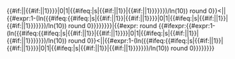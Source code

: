 {{#if:{{{z|]}}}|{{stretch-|{{#expr:{{{1}}} round {{#ifexpr:{{#expr:1-(ln({{#ifeq:{{#ifeq:{{{2}}}|s|{{#if:{{{1|1}}}|{{{1|1}}}|1}}|{{#if:{{{2|1}}}|{{{2|1}}}|1}}}}|0|1|{{#ifeq:{{{2}}}|s|{{#if:{{{1|1}}}|{{{1|1}}}|1}}|{{#if:{{{2|1}}}|{{{2|1}}}|1}}}}}})/ln(10)) round 0}}<{{{3|1}}}|{{{3|1}}}|{{#expr:1-(ln({{#ifeq:{{#ifeq:{{{2}}}|s|{{#if:{{{1|1}}}|{{{1|1}}}|1}}|{{#if:{{{2|1}}}|{{{2|1}}}|1}}}}|0|1|{{#ifeq:{{{2}}}|s|{{#if:{{{1|1}}}|{{{1|1}}}|1}}|{{#if:{{{2|1}}}|{{{2|1}}}|1}}}}}})/ln(10)) round 0}}}}}}}}|{{#expr:{{{1}}} round {{#ifexpr:{{#expr:1-(ln({{#ifeq:{{#ifeq:{{{2}}}|s|{{#if:{{{1|1}}}|{{{1|1}}}|1}}|{{#if:{{{2|1}}}|{{{2|1}}}|1}}}}|0|1|{{#ifeq:{{{2}}}|s|{{#if:{{{1|1}}}|{{{1|1}}}|1}}|{{#if:{{{2|1}}}|{{{2|1}}}|1}}}}}})/ln(10)) round 0}}<{{{3|1}}}|{{{3|1}}}|{{#expr:1-(ln({{#ifeq:{{#ifeq:{{{2}}}|s|{{#if:{{{1|1}}}|{{{1|1}}}|1}}|{{#if:{{{2|1}}}|{{{2|1}}}|1}}}}|0|1|{{#ifeq:{{{2}}}|s|{{#if:{{{1|1}}}|{{{1|1}}}|1}}|{{#if:{{{2|1}}}|{{{2|1}}}|1}}}}}})/ln(10)) round 0}}}}}}}}